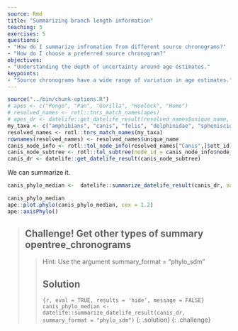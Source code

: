 ```yaml
---
source: Rmd
title: "Summarizing branch length information"
teaching: 5
exercises: 5
questions:
- "How do I summarize infromation from different source chronograms?"
- "How do I choose a preferred source chronogram?"
objectives:
- "Understanding the depth of uncertainty around age estimates."
keypoints:
- "Source chronograms have a wide range of variation in age estimates."
---
```

```r
source("../bin/chunk-options.R")
# apes <- c("Pongo", "Pan", "Gorilla", "Hoolock", "Homo")
# resolved_names <- rotl::tnrs_match_names(apes)
# apes_dr <- datelife::get_datelife_result(resolved_names$unique_name, get_spp_from_taxon = TRUE)
my_taxa <- c("amphibians", "canis", "felis", "delphinidae", "spheniscidae")
resolved_names <- rotl::tnrs_match_names(my_taxa)
rownames(resolved_names) <- resolved_names$unique_name
canis_node_info <- rotl::tol_node_info(resolved_names["Canis",]$ott_id)
canis_node_subtree <- rotl::tol_subtree(node_id = canis_node_info$node_id, label = "name")
canis_dr <- datelife::get_datelife_result(canis_node_subtree)
```

We can summarize it.
```r
canis_phylo_median <-  datelife::summarize_datelife_result(canis_dr, summary_format = "phylo_median")
```
```r
canis_phylo_median
ape::plot.phylo(canis_phylo_median, cex = 1.2)
ape::axisPhylo()
````

> ## Challenge! Get other types of summary opentree_chronograms
>
> > Hint: Use the argument summary_format = "phylo_sdm"
> >
> > ## Solution
> > ```{r, eval = TRUE, results = 'hide', message = FALSE}
> > canis_phylo_median <-  datelife::summarize_datelife_result(canis_dr, summary_format = "phylo_sdm")
> > ```
> {: .solution}
{: .challenge}
